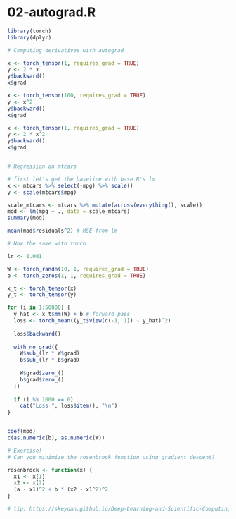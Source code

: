 # 02-autograd.R

``` r
library(torch)
library(dplyr)

# Computing derivatives with autograd

x <- torch_tensor(1, requires_grad = TRUE)
y <- 2 * x
y$backward()
x$grad

x <- torch_tensor(100, requires_grad = TRUE)
y <- x^2
y$backward()
x$grad

x <- torch_tensor(1, requires_grad = TRUE)
y <- 2 * x^2
y$backward()
x$grad


# Regression on mtcars

# first let's get the baseline with base R's lm
x <- mtcars %>% select(-mpg) %>% scale()
y <- scale(mtcars$mpg)

scale_mtcars <- mtcars %>% mutate(across(everything(), scale))
mod <- lm(mpg ~ ., data = scale_mtcars)
summary(mod)

mean(mod$residuals^2) # MSE from lm

# Now the same with torch

lr <- 0.001

W <- torch_randn(10, 1, requires_grad = TRUE)
b <- torch_zeros(1, 1, requires_grad = TRUE)

x_t <- torch_tensor(x)
y_t <- torch_tensor(y)

for (i in 1:50000) {
  y_hat <- x_t$mm(W) + b # forward pass
  loss <- torch_mean((y_t$view(c(-1, 1)) - y_hat)^2)
  
  loss$backward()
  
  with_no_grad({
    W$sub_(lr * W$grad)
    b$sub_(lr * b$grad)
    
    W$grad$zero_()
    b$grad$zero_()
  })
  
  if (i %% 1000 == 0)
    cat("Loss ", loss$item(), "\n")
}


coef(mod)
c(as.numeric(b), as.numeric(W))

# Exercise!
# Can you minimize the rosenbrock function using gradient descent?

rosenbrock <- function(x) {
  x1 <- x[1]
  x2 <- x[2]
  (a - x1)^2 + b * (x2 - x1^2)^2
}

# tip: https://skeydan.github.io/Deep-Learning-and-Scientific-Computing-with-R-torch/optim_1.html
```
